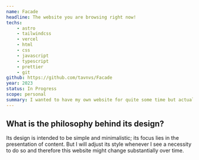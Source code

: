 ```yaml
---
name: Facade
headline: The website you are browsing right now!
techs:
    - astro
    - tailwindcss
    - vercel
    - html
    - css
    - javascript
    - typescript
    - prettier
    - git
github: https://github.com/tavnvs/Facade
year: 2023
status: In Progress
scope: personal
summary: I wanted to have my own website for quite some time but actually never managed to create one. Maybe also due to limited time but I guess the main reason was that there was actually no interesting framework to use. Or at least I did not know any. This changed when I heard from Astro - a framework for server-side rendering of websites where you can use all the frontend frameworks you like. As soon as heard about it - probably from hacker news - I started working with it and creating my own website. I also use TailwindCSS for styling my website - another framework that I have heard about before but never had a chance to try. This website is intended to host any kind of information about me and what I do.
---
```


## What is the philosophy behind its design?

Its design is intended to be simple and minimalistic; its focus lies in the presentation of content. But I will adjust its style whenever I see a necessity to do so and therefore this website might change substantially over time.
